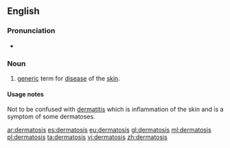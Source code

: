 ==English==

===Pronunciation===
* {{a|UK}} {{IPA|/ˌdɜː(ɹ)məˈtəʊsɪs/}}

===Noun===
{{en-noun|dermatoses}}
{{wikipedia}}

# {{medicine}} [[generic]] term for [[disease]] of the [[skin]].

====Usage notes====
Not to be confused with [[dermatitis]] which is inflammation of the skin and is a symptom of some dermatoses.

[[ar:dermatosis]]
[[es:dermatosis]]
[[eu:dermatosis]]
[[gl:dermatosis]]
[[ml:dermatosis]]
[[pl:dermatosis]]
[[ta:dermatosis]]
[[vi:dermatosis]]
[[zh:dermatosis]]